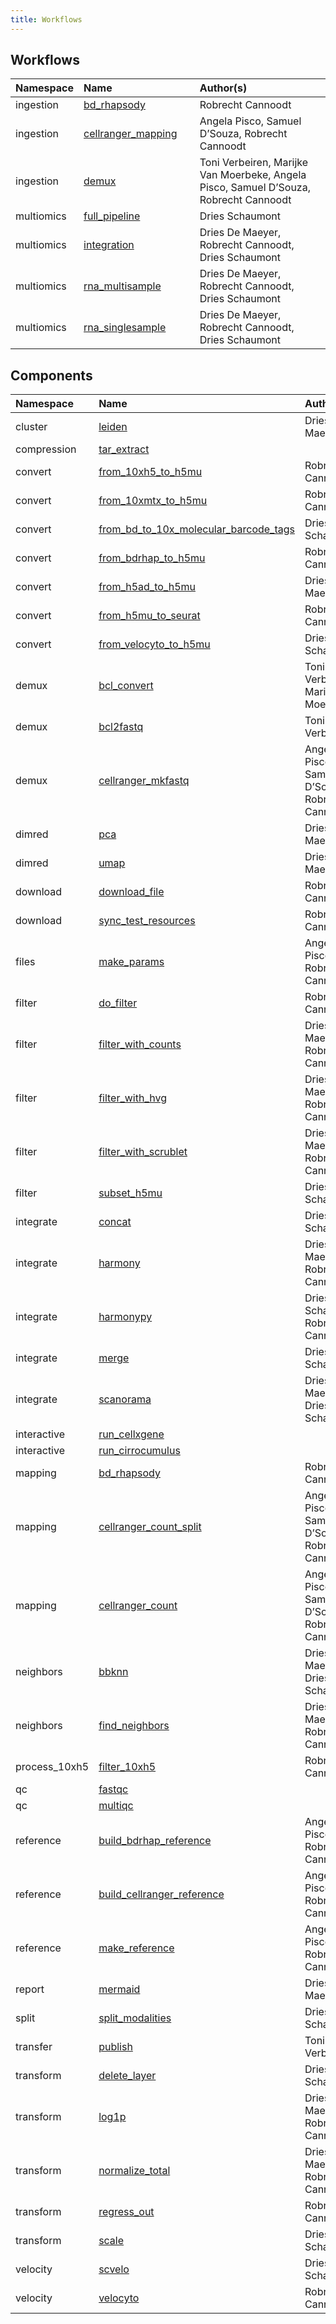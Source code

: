```yaml
---
title: Workflows
---
```


## Workflows

|Namespace  |Name                                                            |Author(s)                                                                             |
|:----------|:---------------------------------------------------------------|:-------------------------------------------------------------------------------------|
|ingestion  |[bd_rhapsody](workflow_ingestion_bd_rhapsody.qmd)               |Robrecht Cannoodt                                                                     |
|ingestion  |[cellranger_mapping](workflow_ingestion_cellranger_mapping.qmd) |Angela Pisco, Samuel D'Souza, Robrecht Cannoodt                                       |
|ingestion  |[demux](workflow_ingestion_demux.qmd)                           |Toni Verbeiren, Marijke Van Moerbeke, Angela Pisco, Samuel D'Souza, Robrecht Cannoodt |
|multiomics |[full_pipeline](workflow_multiomics_full_pipeline.qmd)          |Dries Schaumont                                                                       |
|multiomics |[integration](workflow_multiomics_integration.qmd)              |Dries De Maeyer, Robrecht Cannoodt, Dries Schaumont                                   |
|multiomics |[rna_multisample](workflow_multiomics_rna_multisample.qmd)      |Dries De Maeyer, Robrecht Cannoodt, Dries Schaumont                                   |
|multiomics |[rna_singlesample](workflow_multiomics_rna_singlesample.qmd)    |Dries De Maeyer, Robrecht Cannoodt, Dries Schaumont                                   |

## Components
|Namespace     |Name                                                                                              |Author(s)                                       |
|:-------------|:-------------------------------------------------------------------------------------------------|:-----------------------------------------------|
|cluster       |[leiden](module_cluster_leiden.qmd)                                                               |Dries De Maeyer                                 |
|compression   |[tar_extract](module_compression_tar_extract.qmd)                                                 |                                                |
|convert       |[from_10xh5_to_h5mu](module_convert_from_10xh5_to_h5mu.qmd)                                       |Robrecht Cannoodt                               |
|convert       |[from_10xmtx_to_h5mu](module_convert_from_10xmtx_to_h5mu.qmd)                                     |Robrecht Cannoodt                               |
|convert       |[from_bd_to_10x_molecular_barcode_tags](module_convert_from_bd_to_10x_molecular_barcode_tags.qmd) |Dries Schaumont                                 |
|convert       |[from_bdrhap_to_h5mu](module_convert_from_bdrhap_to_h5mu.qmd)                                     |Robrecht Cannoodt                               |
|convert       |[from_h5ad_to_h5mu](module_convert_from_h5ad_to_h5mu.qmd)                                         |Dries De Maeyer                                 |
|convert       |[from_h5mu_to_seurat](module_convert_from_h5mu_to_seurat.qmd)                                     |Robrecht Cannoodt                               |
|convert       |[from_velocyto_to_h5mu](module_convert_from_velocyto_to_h5mu.qmd)                                 |Dries Schaumont                                 |
|demux         |[bcl_convert](module_demux_bcl_convert.qmd)                                                       |Toni Verbeiren, Marijke Van Moerbeke            |
|demux         |[bcl2fastq](module_demux_bcl2fastq.qmd)                                                           |Toni Verbeiren                                  |
|demux         |[cellranger_mkfastq](module_demux_cellranger_mkfastq.qmd)                                         |Angela Pisco, Samuel D'Souza, Robrecht Cannoodt |
|dimred        |[pca](module_dimred_pca.qmd)                                                                      |Dries De Maeyer                                 |
|dimred        |[umap](module_dimred_umap.qmd)                                                                    |Dries De Maeyer                                 |
|download      |[download_file](module_download_download_file.qmd)                                                |Robrecht Cannoodt                               |
|download      |[sync_test_resources](module_download_sync_test_resources.qmd)                                    |Robrecht Cannoodt                               |
|files         |[make_params](module_files_make_params.qmd)                                                       |Angela Pisco, Robrecht Cannoodt                 |
|filter        |[do_filter](module_filter_do_filter.qmd)                                                          |Robrecht Cannoodt                               |
|filter        |[filter_with_counts](module_filter_filter_with_counts.qmd)                                        |Dries De Maeyer, Robrecht Cannoodt              |
|filter        |[filter_with_hvg](module_filter_filter_with_hvg.qmd)                                              |Dries De Maeyer, Robrecht Cannoodt              |
|filter        |[filter_with_scrublet](module_filter_filter_with_scrublet.qmd)                                    |Dries De Maeyer, Robrecht Cannoodt              |
|filter        |[subset_h5mu](module_filter_subset_h5mu.qmd)                                                      |Dries Schaumont                                 |
|integrate     |[concat](module_integrate_concat.qmd)                                                             |Dries Schaumont                                 |
|integrate     |[harmony](module_integrate_harmony.qmd)                                                           |Dries De Maeyer, Robrecht Cannoodt              |
|integrate     |[harmonypy](module_integrate_harmonypy.qmd)                                                       |Dries Schaumont, Robrecht Cannoodt              |
|integrate     |[merge](module_integrate_merge.qmd)                                                               |Dries Schaumont                                 |
|integrate     |[scanorama](module_integrate_scanorama.qmd)                                                       |Dries De Maeyer, Dries Schaumont                |
|interactive   |[run_cellxgene](module_interactive_run_cellxgene.qmd)                                             |                                                |
|interactive   |[run_cirrocumulus](module_interactive_run_cirrocumulus.qmd)                                       |                                                |
|mapping       |[bd_rhapsody](module_mapping_bd_rhapsody.qmd)                                                     |Robrecht Cannoodt                               |
|mapping       |[cellranger_count_split](module_mapping_cellranger_count_split.qmd)                               |Angela Pisco, Samuel D'Souza, Robrecht Cannoodt |
|mapping       |[cellranger_count](module_mapping_cellranger_count.qmd)                                           |Angela Pisco, Samuel D'Souza, Robrecht Cannoodt |
|neighbors     |[bbknn](module_neighbors_bbknn.qmd)                                                               |Dries De Maeyer, Dries Schaumont                |
|neighbors     |[find_neighbors](module_neighbors_find_neighbors.qmd)                                             |Dries De Maeyer, Robrecht Cannoodt              |
|process_10xh5 |[filter_10xh5](module_process_10xh5_filter_10xh5.qmd)                                             |Robrecht Cannoodt                               |
|qc            |[fastqc](module_qc_fastqc.qmd)                                                                    |                                                |
|qc            |[multiqc](module_qc_multiqc.qmd)                                                                  |                                                |
|reference     |[build_bdrhap_reference](module_reference_build_bdrhap_reference.qmd)                             |Angela Pisco, Robrecht Cannoodt                 |
|reference     |[build_cellranger_reference](module_reference_build_cellranger_reference.qmd)                     |Angela Pisco, Robrecht Cannoodt                 |
|reference     |[make_reference](module_reference_make_reference.qmd)                                             |Angela Pisco, Robrecht Cannoodt                 |
|report        |[mermaid](module_report_mermaid.qmd)                                                              |Dries De Maeyer                                 |
|split         |[split_modalities](module_split_split_modalities.qmd)                                             |Dries Schaumont                                 |
|transfer      |[publish](module_transfer_publish.qmd)                                                            |Toni Verbeiren                                  |
|transform     |[delete_layer](module_transform_delete_layer.qmd)                                                 |Dries Schaumont                                 |
|transform     |[log1p](module_transform_log1p.qmd)                                                               |Dries De Maeyer, Robrecht Cannoodt              |
|transform     |[normalize_total](module_transform_normalize_total.qmd)                                           |Dries De Maeyer, Robrecht Cannoodt              |
|transform     |[regress_out](module_transform_regress_out.qmd)                                                   |Robrecht Cannoodt                               |
|transform     |[scale](module_transform_scale.qmd)                                                               |Dries Schaumont                                 |
|velocity      |[scvelo](module_velocity_scvelo.qmd)                                                              |Dries Schaumont                                 |
|velocity      |[velocyto](module_velocity_velocyto.qmd)                                                          |Robrecht Cannoodt                               |

